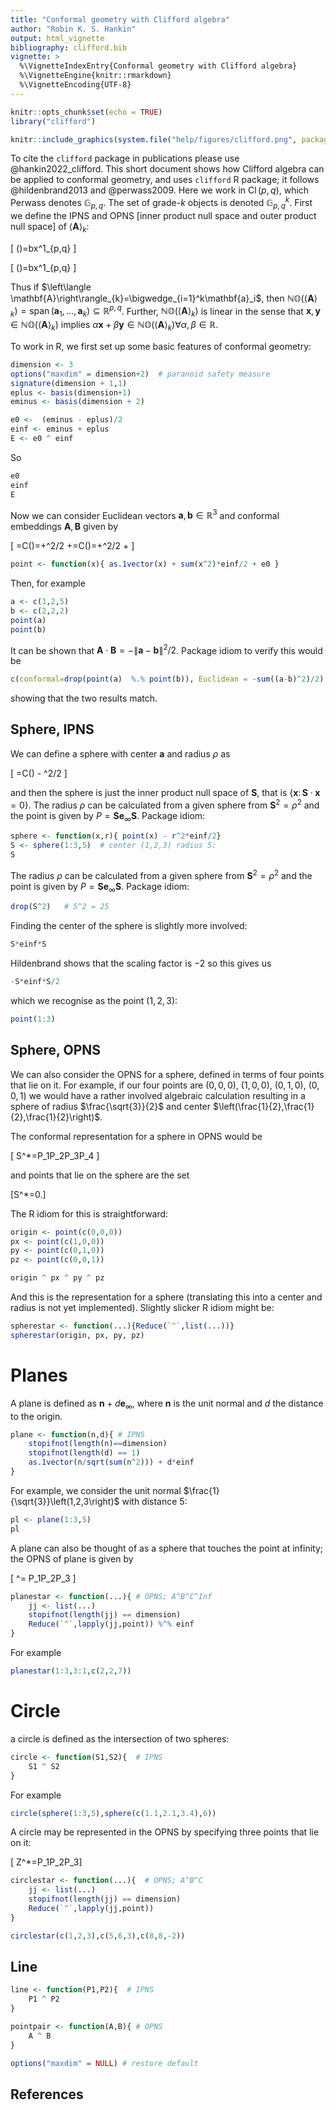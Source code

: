 ```yaml
---
title: "Conformal geometry with Clifford algebra"
author: "Robin K. S. Hankin"
output: html_vignette
bibliography: clifford.bib
vignette: >
  %\VignetteIndexEntry{Conformal geometry with Clifford algebra}
  %\VignetteEngine{knitr::rmarkdown}
  %\VignetteEncoding{UTF-8}
---
```



```r
knitr::opts_chunk$set(echo = TRUE)
library("clifford")
```

```r
knitr::include_graphics(system.file("help/figures/clifford.png", package = "clifford"))
```

\newcommand{\grad}[2]{\left\langle #1\right\rangle_{#2}}
\newcommand{\ak}{\grad{\mathbf{A}}{k}}
\newcommand{\ba}{\mathbf{a}}
\newcommand{\bb}{\mathbf{b}}
\newcommand{\bn}{\mathbf{n}}
\newcommand{\bA}{\mathbf{A}}
\newcommand{\bS}{\mathbf{S}}
\newcommand{\bX}{\mathbf{X}}
\newcommand{\bB}{\mathbf{B}}
\newcommand{\bx}{\mathbf{x}}
\newcommand{\by}{\mathbf{y}}

\newcommand{\einf}{\mathbf{e}_\infty}
\newcommand{\ezero}{\mathbf{e}_0}


To cite the `clifford` package in publications please use
@hankin2022_clifford.  This short document shows how Clifford
algebra can be applied to conformal geometry, and uses `clifford` R
package; it follows @hildenbrand2013 and @perwass2009.  Here we
work in $\operatorname{Cl}(p,q)$, which Perwass denotes
$\mathbb{G}_{p,q}$.  The set of grade-$k$ objects is denoted
$\mathbb{G}_{p,q}^k$.  First we define the IPNS and OPNS [inner
product null space and outer product null space] of $\ak$:

\[
\mathbb{NI}(\ak)=\left\lbrace bx\in\mathbb{G}^1_{p,q}\colon\bx\cdot\ak=0\right\rbrace
\]

\[
\mathbb{NO}(\ak)=\left\lbrace bx\in\mathbb{G}^1_{p,q}\colon\bx\wedge\ak=0\right\rbrace
\]

Thus if $\ak=\bigwedge_{i=1}^k\ba_i$, then
$\mathbb{NO}(\ak)=\operatorname{span}(\ba_1,\ldots,\ba_k)\subseteq\mathbb{R}^{p,q}$.
Further, $\mathbb{NO}(\ak)$ is linear in the sense that
$\bx,\by\in\mathbb{NO}(\ak)$ implies
$\alpha\bx+\beta\by\in\mathbb{NO}(\ak)\forall\alpha,\beta\in\mathbb{R}$.


To work in R, we first set up some basic features of conformal
geometry:


```r
dimension <- 3
options("maxdim" = dimension+2)  # paranoid safety measure
signature(dimension + 1,1)
eplus <- basis(dimension+1)
eminus <- basis(dimension + 2)

e0 <-  (eminus - eplus)/2
einf <- eminus + eplus
E <- e0 ^ einf
```

So

```r
e0
einf
E
```

Now we can consider Euclidean vectors $\ba,\bb\in\mathbb{R}^3$ and
conformal embeddings $\bA,\bB$ given by

\[
\bA=C(\ba)=\ba+\ba^2\einf/2 +\ezero\qquad\bB=C(\bb)=\bb+\bb^2\einf/2 +\ezero
\]


```r
point <- function(x){ as.1vector(x) + sum(x^2)*einf/2 + e0 }
```

Then, for example


```r
a <- c(1,2,5)
b <- c(2,2,2)
point(a)
point(b)
```


It can be shown that
$\bA\cdot\bB=-\left\lVert\ba-\bb\right\rVert^2/2$.  Package idiom to
verify this would be


```r
c(conformal=drop(point(a)  %.% point(b)), Euclidean = -sum((a-b)^2)/2)
```

showing that the two results match.

## Sphere, IPNS

We can define a sphere with center $\ba$ and radius $\rho$ as 

\[
\bS=C(\ba) - \rho^2\einf/2
\]

and then the sphere is just the inner product null space of $\bS$,
that is $\left\lbrace\bx\colon\bS\cdot\bx=0\right\rbrace$.  The radius
$\rho$ can be calculated from a given sphere from $\bS^2=\rho^2$ and
the point is given by $P=\bS\einf\bS$.  Package idiom:


```r
sphere <- function(x,r){ point(x) - r^2*einf/2}
S <- sphere(1:3,5)  # center (1,2,3) radius 5:
S
```

The radius $\rho$ can be calculated from a given sphere from
$\bS^2=\rho^2$ and the point is given by $P=\bS\einf\bS$.  Package
idiom:


```r
drop(S^2)   # 5^2 = 25
```

Finding the center of the sphere is slightly more involved:


```r
S*einf*S
```

Hildenbrand shows that the scaling factor is $-2$ so this gives us

```r
-S*einf*S/2
```

which we recognise as the point $(1,2,3)$:

```r
point(1:3)
```


## Sphere, OPNS

We can also consider the OPNS for a sphere, defined in terms of four
points that lie on it.  For example, if our four points are $(0,0,0)$,
$(1,0,0)$, $(0,1,0)$, $(0,0,1)$ we would have a rather involved
algebraic calculation resulting in a sphere of radius
$\frac{\sqrt{3}}{2}$ and center
$\left(\frac{1}{2},\frac{1}{2},\frac{1}{2}\right)$.

The conformal representation for a sphere in OPNS would be 

\[
S^*=P_1\wedge P_2\wedge P_3\wedge P_4
\]

and points that lie on the sphere are the set

\[\left\lbrace\bx\colon\bx\wedge S^*=0\right\rbrace.\]


The R idiom for this is straightforward:

```r
origin <- point(c(0,0,0))
px <- point(c(1,0,0))
py <- point(c(0,1,0))
pz <- point(c(0,0,1))

origin ^ px ^ py ^ pz
```

And this is the representation for a sphere (translating this into a
center and radius is not yet implemented).  Slightly slicker R idiom might be:

```r
spherestar <- function(...){Reduce(`^`,list(...))}
spherestar(origin, px, py, pz)
```

# Planes

A plane is defined as $\bn + d\einf$, where $\bn$ is the unit normal
and $d$ the distance to the origin.


```r
plane <- function(n,d){ # IPNS
    stopifnot(length(n)==dimension)
    stopifnot(length(d) == 1)
    as.1vector(n/sqrt(sum(n^2))) + d*einf
}
```

For example, we consider the unit normal
$\frac{1}{\sqrt{3}}\left(1,2,3\right)$ with distance 5:

```r
pl <- plane(1:3,5)
pl
```

A plane can also be thought of as a sphere that touches the point at
infinity; the OPNS of plane is given by

\[
\pi^\star = P_1\wedge P_2\wedge P_3\wedge\einf
\]


```r
planestar <- function(...){ # OPNS; A^B^C^Inf
	jj <- list(...)
    stopifnot(length(jj) == dimension)
    Reduce(`^`,lapply(jj,point)) %^% einf
}
```

For example

```r
planestar(1:3,3:1,c(2,2,7))
```


# Circle

a circle is defined as the intersection of two spheres:


```r
circle <- function(S1,S2){  # IPNS
    S1 ^ S2
}
```

For example

```r
circle(sphere(1:3,5),sphere(c(1.1,2.1,3.4),6))
```

A circle may be represented in the OPNS by specifying three points
that lie on it:

\[ Z^*=P_1\wedge P_2\wedge P_3\]


```r
circlestar <- function(...){  # OPNS; A^B^C
	jj <- list(...)
    stopifnot(length(jj) == dimension)
    Reduce(`^`,lapply(jj,point))
}

circlestar(c(1,2,3),c(5,6,3),c(8,8,-2))
```

## Line


```r
line <- function(P1,P2){  # IPNS
    P1 ^ P2
}

pointpair <- function(A,B){ # OPNS
    A ^ B
}
```

```r
options("maxdim" = NULL) # restore default
```


## References

